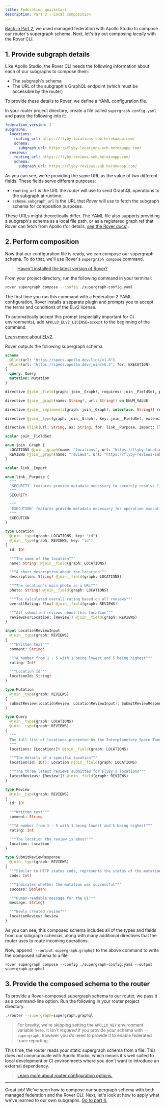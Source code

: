 ```yaml
---
title: Federation quickstart
description: Part 3 - Local composition
---
```


[Back in Part 2](./studio-composition/), we used managed federation with Apollo Studio to compose our router's supergraph schema. Next, let's try out composing _locally_ with the Rover CLI.

## 1. Provide subgraph details

Like Apollo Studio, the Rover CLI needs the following information about each of our subgraphs to compose them:

* The subgraph's schema
* The URL of the subgraph's GraphQL endpoint (which must be accessible by the router)

To provide these details to Rover, we define a YAML configuration file.

In your router project directory, create a file called `supergraph-config.yaml` and paste the following into it:

```yaml title="supergraph-config.yaml"
federation_version: 2
subgraphs:
  locations:
    routing_url: https://flyby-locations-sub.herokuapp.com/
    schema:
      subgraph_url: https://flyby-locations-sub.herokuapp.com/
  reviews:
    routing_url: https://flyby-reviews-sub.herokuapp.com/
    schema:
      subgraph_url: https://flyby-reviews-sub.herokuapp.com/
```

As you can see, we're providing the same URL as the value of two different fields. These fields serve different purposes:

* `routing_url` is the URL the _router_ will use to send GraphQL operations to the subgraph at runtime.
* `schema.subgraph_url` is the URL that _Rover_ will use to fetch the subgraph schema for composition purposes.

These URLs might theoretically differ. The YAML file also supports providing a subgraph's schema as a local file path, or as a registered graph ref that Rover can fetch from Apollo (for details, [see the Rover docs](/rover/commands/supergraphs/#composing-a-supergraph-schema)).

## 2. Perform composition

Now that our configuration file is ready, we can compose our supergraph schema. To do that, we'll use Rover's `supergraph compose` command.

> [Haven't installed the latest version of Rover?](./setup/#install-the-rover-cli)

From your project directory, run the following command in your terminal:

```bash
rover supergraph compose --config ./supergraph-config.yaml
```

<Note>

The first time you run this command with a Federation 2 YAML configuration, Rover installs a separate plugin and prompts you to accept the terms and conditions of the ELv2 license.

To automatically accept this prompt (especially important for CI environments), add `APOLLO_ELV2_LICENSE=accept` to the beginning of the command.

[Learn more about ELv2.](/resources/elastic-license-v2-faq/)

</Note>

Rover outputs the following supergraph schema:

<ExpansionPanel title="Click to expand">

```graphql
schema
  @link(url: "https://specs.apollo.dev/link/v1.0")
  @link(url: "https://specs.apollo.dev/join/v0.2", for: EXECUTION)
{
  query: Query
  mutation: Mutation
}

directive @join__field(graph: join__Graph!, requires: join__FieldSet, provides: join__FieldSet, type: String, external: Boolean, override: String, usedOverridden: Boolean) repeatable on FIELD_DEFINITION | INPUT_FIELD_DEFINITION

directive @join__graph(name: String!, url: String!) on ENUM_VALUE

directive @join__implements(graph: join__Graph!, interface: String!) repeatable on OBJECT | INTERFACE

directive @join__type(graph: join__Graph!, key: join__FieldSet, extension: Boolean! = false, resolvable: Boolean! = true) repeatable on OBJECT | INTERFACE | UNION | ENUM | INPUT_OBJECT | SCALAR

directive @link(url: String, as: String, for: link__Purpose, import: [link__Import]) repeatable on SCHEMA

scalar join__FieldSet

enum join__Graph {
  LOCATIONS @join__graph(name: "locations", url: "https://flyby-locations-sub.herokuapp.com/")
  REVIEWS @join__graph(name: "reviews", url: "https://flyby-reviews-sub.herokuapp.com/")
}

scalar link__Import

enum link__Purpose {
  """
  `SECURITY` features provide metadata necessary to securely resolve fields.
  """
  SECURITY

  """
  `EXECUTION` features provide metadata necessary for operation execution.
  """
  EXECUTION
}

type Location
  @join__type(graph: LOCATIONS, key: "id")
  @join__type(graph: REVIEWS, key: "id")
{
  id: ID!

  """The name of the location"""
  name: String! @join__field(graph: LOCATIONS)

  """A short description about the location"""
  description: String! @join__field(graph: LOCATIONS)

  """The location's main photo as a URL"""
  photo: String! @join__field(graph: LOCATIONS)

  """The calculated overall rating based on all reviews"""
  overallRating: Float @join__field(graph: REVIEWS)

  """All submitted reviews about this location"""
  reviewsForLocation: [Review]! @join__field(graph: REVIEWS)
}

input LocationReviewInput
  @join__type(graph: REVIEWS)
{
  """Written text"""
  comment: String!

  """A number from 1 - 5 with 1 being lowest and 5 being highest"""
  rating: Int!

  """Location Id"""
  locationId: String!
}

type Mutation
  @join__type(graph: REVIEWS)
{
  submitReview(locationReview: LocationReviewInput): SubmitReviewResponse
}

type Query
  @join__type(graph: LOCATIONS)
  @join__type(graph: REVIEWS)
{
  """
  The full list of locations presented by the Interplanetary Space Tourism department
  """
  locations: [Location!]! @join__field(graph: LOCATIONS)

  """The details of a specific location"""
  location(id: ID!): Location @join__field(graph: LOCATIONS)

  """The three latest reviews submitted for FlyBy's locations"""
  latestReviews: [Review!]! @join__field(graph: REVIEWS)
}

type Review
  @join__type(graph: REVIEWS)
{
  id: ID!

  """Written text"""
  comment: String

  """A number from 1 - 5 with 1 being lowest and 5 being highest"""
  rating: Int

  """The location the review is about"""
  location: Location
}

type SubmitReviewResponse
  @join__type(graph: REVIEWS)
{
  """Similar to HTTP status code, represents the status of the mutation"""
  code: Int!

  """Indicates whether the mutation was successful"""
  success: Boolean!

  """Human-readable message for the UI"""
  message: String!

  """Newly created review"""
  locationReview: Review
}
```

</ExpansionPanel>

As you can see, this composed schema includes all of the types and fields from our subgraph schemas, along with many additional directives that the router uses to route incoming operations.

Now, append ` --output supergraph.graphql` to the above command to write the composed schema to a file:

```shell
rover supergraph compose --config ./supergraph-config.yaml --output supergraph.graphql
```

## 3. Provide the composed schema to the router

To provide a Rover-composed supergraph schema to our router, we pass it as a command-line option. Run the following in your router project directory:

```bash
./router --supergraph=supergraph.graphql
```

> For brevity, we're skipping setting the `APOLLO_KEY` environment variable here. It isn't _required_ if you provide your schema with `--supergraph`, however you _do_ need to provide it to enable federated trace reporting.

This time, the router reads your static supergraph schema from a file. This does _not_ communicate with Apollo Studio, which means it's well suited to local development or CI environments where you don't want to introduce an external dependency.

> [Learn more about router configuration options.](/router/configuration/overview/)

---

Great job! We've seen how to compose our supergraph schema with both managed federation and the Rover CLI. Next, let's look at how to apply what we've learned to our own subgraphs. [Go to part 4.](./local-subgraphs/)

